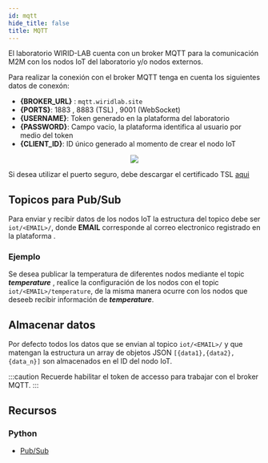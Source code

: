 ```yaml
---
id: mqtt
hide_title: false
title: MQTT 
---
```




El laboratorio WIRID-LAB cuenta con un broker MQTT para la comunicación M2M con los nodos IoT del laboratorio y/o nodos externos. 

Para realizar la conexión con el broker MQTT tenga en cuenta los siguientes datos de conexón:

- **{BROKER_URL}** : ``mqtt.wiridlab.site``
- **{PORTS}**:  1883 , 8883 (TSL) , 9001 (WebSocket)
- **{USERNAME}**: Token generado en la plataforma del laboratorio 
- **{PASSWORD}**: Campo vacio, la plataforma identifica al usuario por medio del token 
- **{CLIENT_ID}**: ID único generado al momento de crear el nodo IoT

<div align="center" style={{margin: '20px'}}>
<img src={require('./../assets/iot/client-id-mqtt.gif').default}  align="center"/>
</div>

Si desea utilizar el puerto seguro, debe descargar el certificado TSL [aqui](https://raw.githubusercontent.com/wirid-lab/iot-mqtt-python/main/root.pem)


## Topicos para Pub/Sub

Para enviar y recibir datos de los nodos IoT la estructura del topico debe ser  ``iot/<EMAIL>/``,  donde **EMAIL**  corresponde al correo electronico registrado en la plataforma .

### Ejemplo

Se desea publicar la temperatura de diferentes nodos mediante el topic **_temperature_** , realice la configuración de los nodos con el topic  ``iot/<EMAIL>/temperature``, de la misma manera ocurre con los nodos que deseeb recibir información de  **_temperature_**.

## Almacenar datos

Por defecto todos los datos que se envian al  topico ``iot/<EMAIL>/`` y que matengan la estructura  un array de objetos JSON  ``[{data1},{data2},{data_n}]`` son almacenados en el ID del nodo IoT.


:::caution
Recuerde habilitar el token de accesso para trabajar con el broker MQTT.
:::



## Recursos

### Python

- [Pub/Sub](https://github.com/wirid-lab/iot-mqtt-python) 




